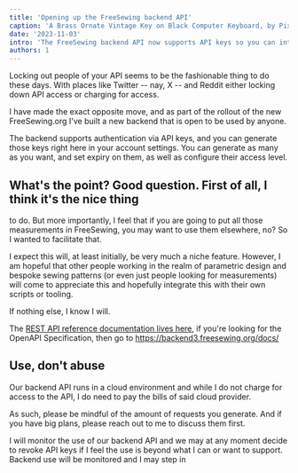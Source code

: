 ```yaml
---
title: 'Opening up the FreeSewing backend API'
caption: 'A Brass Ornate Vintage Key on Black Computer Keyboard, by PixaBay'
date: '2023-11-03'
intro: 'The FreeSewing backend API now supports API keys so you can interact with it too'
authors: 1
---
```


Locking out people of your API seems to be the fashionable thing to do these
days. With places like Twitter -- nay, X -- and Reddit either locking down API
access or charging for access.

I have made the exact opposite move, and as part of the rollout of the new
FreeSewing.org I've built a new backend that is open to be used by anyone.

<!-- truncate -->

The backend supports authentication via API keys, and you can generate those
keys right here in your account settings. You can generate as many as you want,
and set expiry on them, as well as configure their access level.

## What's the point? Good question. First of all, I think it's the nice thing

to do. But more importantly, I feel that if you are going to put all those
measurements in FreeSewing, you may want to use them elsewhere, no? So I wanted
to facilitate that.

I expect this will, at least initially, be very much a niche feature. However,
I am hopeful that other people working in the realm of parametric design and
bespoke sewing patterns (or even just people looking for measurements) will
come to appreciate this and hopefully integrate this with their own scripts or
tooling.

If nothing else, I know I will.

The [REST API reference documentation lives
here](https://freesewing.dev/reference/backend), if you're looking for the
OpenAPI Specification, then go to https://backend3.freesewing.org/docs/

## Use, don't abuse

Our backend API runs in a cloud environment and while I do not charge for
access to the API, I do need to pay the bills of said cloud provider.

As such, please be mindful of the amount of requests you generate. And if you
have big plans, please reach out to me to discuss them first.

I will monitor the use of our backend API and we may at any moment decide to
revoke API keys if I feel the use is beyond what I can or want to support.
Backend use will be monitored and I may step in
